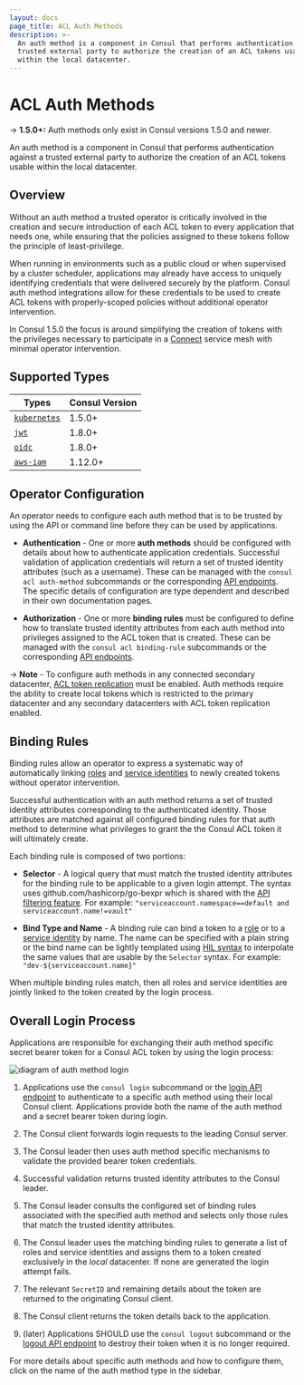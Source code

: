 ```yaml
---
layout: docs
page_title: ACL Auth Methods
description: >-
  An auth method is a component in Consul that performs authentication against a
  trusted external party to authorize the creation of an ACL tokens usable
  within the local datacenter.
---
```


# ACL Auth Methods

-> **1.5.0+:** Auth methods only exist in Consul versions 1.5.0 and newer.

An auth method is a component in Consul that performs authentication against a
trusted external party to authorize the creation of an ACL tokens usable within
the local datacenter.

## Overview

Without an auth method a trusted operator is critically involved in the
creation and secure introduction of each ACL token to every application that
needs one, while ensuring that the policies assigned to these tokens follow the
principle of least-privilege.

When running in environments such as a public cloud or when supervised by a
cluster scheduler, applications may already have access to uniquely identifying
credentials that were delivered securely by the platform. Consul auth method
integrations allow for these credentials to be used to create ACL tokens with
properly-scoped policies without additional operator intervention.

In Consul 1.5.0 the focus is around simplifying the creation of tokens with the
privileges necessary to participate in a [Connect](/docs/connect)
service mesh with minimal operator intervention.

## Supported Types

| Types                                             | Consul Version                    |
| ------------------------------------------------- | --------------------------------- |
| [`kubernetes`](/docs/security/acl/auth-methods/kubernetes) | 1.5.0+                            |
| [`jwt`](/docs/security/acl/auth-methods/jwt)               | 1.8.0+                            |
| [`oidc`](/docs/security/acl/auth-methods/oidc)             | 1.8.0+ <EnterpriseAlert inline /> |
| [`aws-iam`](/docs/security/acl/auth-methods/aws-iam)       | 1.12.0+                           |

## Operator Configuration

An operator needs to configure each auth method that is to be trusted by
using the API or command line before they can be used by applications.

- **Authentication** - One or more **auth methods** should be configured with
  details about how to authenticate application credentials. Successful
  validation of application credentials will return a set of trusted identity
  attributes (such as a username). These can be managed with the `consul acl auth-method` subcommands or the corresponding [API
  endpoints](/api-docs/acl/auth-methods). The specific details of
  configuration are type dependent and described in their own documentation
  pages.

- **Authorization** - One or more **binding rules** must be configured to define
  how to translate trusted identity attributes from each auth method into
  privileges assigned to the ACL token that is created. These can be managed
  with the `consul acl binding-rule` subcommands or the corresponding [API
  endpoints](/api-docs/acl/binding-rules).

-> **Note** - To configure auth methods in any connected secondary datacenter,
[ACL token replication](/docs/agent/options#acl_enable_token_replication)
must be enabled. Auth methods require the ability to create local tokens which
is restricted to the primary datacenter and any secondary datacenters with ACL
token replication enabled.

## Binding Rules

Binding rules allow an operator to express a systematic way of automatically
linking [roles](/docs/security/acl/acl-system#acl-roles) and [service
identities](/docs/security/acl/acl-system#acl-service-identities) to newly created
tokens without operator intervention.

Successful authentication with an auth method returns a set of trusted
identity attributes corresponding to the authenticated identity. Those
attributes are matched against all configured binding rules for that auth
method to determine what privileges to grant the the Consul ACL token it will
ultimately create.

Each binding rule is composed of two portions:

- **Selector** - A logical query that must match the trusted identity
  attributes for the binding rule to be applicable to a given login attempt.
  The syntax uses github.com/hashicorp/go-bexpr which is shared with the [API
  filtering feature](/api-docs/features/filtering). For example:
  `"serviceaccount.namespace==default and serviceaccount.name!=vault"`

- **Bind Type and Name** - A binding rule can bind a token to a
  [role](/docs/security/acl/acl-system#acl-roles) or to a [service
  identity](/docs/security/acl/acl-system#acl-service-identities) by name. The name
  can be specified with a plain string or the bind name can be lightly
  templated using [HIL syntax](https://github.com/hashicorp/hil) to interpolate
  the same values that are usable by the `Selector` syntax. For example:
  `"dev-${serviceaccount.name}"`

When multiple binding rules match, then all roles and service identities are
jointly linked to the token created by the login process.

## Overall Login Process

Applications are responsible for exchanging their auth method specific secret
bearer token for a Consul ACL token by using the login process:

![diagram of auth method login](/img/auth-methods.svg)

1. Applications use the `consul login` subcommand or the [login API
   endpoint](/api-docs/acl#login-to-auth-method) to authenticate to a
   specific auth method using their local Consul client. Applications provide
   both the name of the auth method and a secret bearer token during login.

2. The Consul client forwards login requests to the leading Consul server.

3. The Consul leader then uses auth method specific mechanisms to validate the
   provided bearer token credentials.

4. Successful validation returns trusted identity attributes to the Consul
   leader.

5. The Consul leader consults the configured set of binding rules associated
   with the specified auth method and selects only those rules that match the
   trusted identity attributes.

6. The Consul leader uses the matching binding rules to generate a list of
   roles and service identities and assigns them to a token created exclusively
   in the _local_ datacenter. If none are generated the login attempt fails.

7. The relevant `SecretID` and remaining details about the token are returned to
   the originating Consul client.

8. The Consul client returns the token details back to the application.

9. (later) Applications SHOULD use the `consul logout` subcommand or the
   [logout API endpoint](/api-docs/acl#logout-from-auth-method) to destroy
   their token when it is no longer required.

For more details about specific auth methods and how to configure them, click
on the name of the auth method type in the sidebar.
